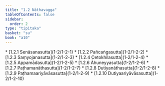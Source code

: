 ```yaml
---
title: "1.2 Nāthavagga"
tableOfContents: false
sidebar:
  order: 2
type: "tipitaka"
basket: "su"
book: "a10"
---
```



<DynamicBreadcrumb />



<TableOfContents book="a10" section="1.2">
* [1.2.1 Senāsanasutta](1-2/1-2-1)
* [1.2.2 Pañcaṅgasutta](1-2/1-2-2)
* [1.2.3 Saṃyojanasutta](1-2/1-2-3)
* [1.2.4 Cetokhilasutta](1-2/1-2-4)
* [1.2.5 Appamādasutta](1-2/1-2-5)
* [1.2.6 Āhuneyyasutta](1-2/1-2-6)
* [1.2.7 Paṭhamanāthasutta](1-2/1-2-7)
* [1.2.8 Dutiyanāthasutta](1-2/1-2-8)
* [1.2.9 Paṭhamaariyāvāsasutta](1-2/1-2-9)
* [1.2.10 Dutiyaariyāvāsasutta](1-2/1-2-10)
</TableOfContents>